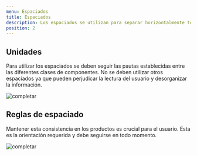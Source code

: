 ```yaml
---
menu: Espaciados
title: Espaciados
description: Los espaciados se utilizan para separar horizontalmente todo el contenido que se ve en la interfaz.
position: 2
---
```


## Unidades
Para utilizar los espaciados se deben seguir las pautas establecidas entre las diferentes clases de componentes. No se deben utilizar otros espaciados ya que pueden perjudicar la lectura del usuario y desorganizar la información.

![completar](/guía-de-estilos/espaciados/espaciados.svg)

## Reglas de espaciado
Mantener esta consistencia en los productos es crucial para el usuario. Esta es la orientación requerida y debe seguirse en todo momento.

![completar](/guía-de-estilos/espaciados/ejemplo.png)
